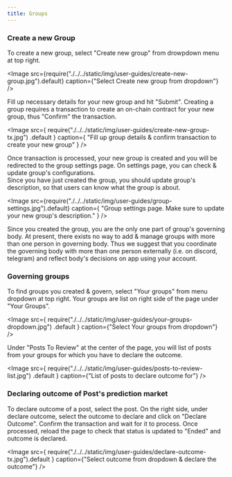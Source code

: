 ```yaml
---
title: Groups
---
```



### Create a new Group

To create a new group, select "Create new group" from drowpdown menu at top right.

<Image
	src={require("./../../static/img/user-guides/create-new-group.jpg").default}
	caption={"Select Create new group from dropdown"}
/>

Fill up necessary details for your new group and hit "Submit". Creating a group requires a transaction to create an on-chain contract for your new group, thus "Confirm" the transaction.

<Image
	src={
		require("./../../static/img/user-guides/create-new-group-tx.jpg")
			.default
	}
	caption={
		"Fill up group details & confirm transaction to create your new group"
	}
/>

Once transaction is processed, your new group is created and you will be redirected to the group settings page. On settings page, you can check & update group's configurations. <br/>
Since you have just created the group, you should update group's description, so that users can know what the group is about.

<Image
	src={require("./../../static/img/user-guides/group-settings.jpg").default}
	caption={
		"Group settings page. Make sure to update your new group's description."
	}
/>

Since you created the group, you are the only one part of group's governing body. At present, there exists no way to add & manage groups
with more than one person in governing body. Thus we suggest that you coordinate the governing body with more than one person externally
(i.e. on discord, telegram) and reflect body's decisions on app using your account.

### Governing groups

To find groups you created & govern, select "Your groups" from menu dropdown at top right. Your groups are list on right side of the page under "Your Groups".

<Image
	src={
		require("./../../static/img/user-guides/your-groups-dropdown.jpg")
			.default
	}
	caption={"Select Your groups from dropdown"}
/>

Under "Posts To Review" at the center of the page, you will list of posts from your groups for which you have to declare the outcome.

<Image
	src={
		require("./../../static/img/user-guides/posts-to-review-list.jpg")
			.default
	}
	caption={"List of posts to declare outcome for"}
/>

### Declaring outcome of Post's prediction market

To declare outcome of a post, select the post. On the right side, under declare outcome, select the outcome to declare and click on "Declare Outcome".
Confirm the transaction and wait for it to process. Once processed, reload the page to check that status is updated to "Ended" and outcome is declared.

<Image
	src={
		require("./../../static/img/user-guides/declare-outcome-tx.jpg").default
	}
	caption={"Select outcome from dropdown & declare the outcome"}
/>
